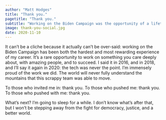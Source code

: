 ```yaml
---
author: "Matt Hodges"
title: "Thank you."
pagetitle: "Thank you."
subtitle: "Working on the Biden Campaign was the opportunity of a lifetime."
image: thank-you-social.jpg
date: 2020-11-10
---
```


It can't be a cliche because it actually can't be over-said: working on the Biden Campaign has been both the hardest and most rewarding experience of my career. It's a rare opportunity to work on something you care deeply about, with amazing people, and to succeed. I said it in 2016, and in 2018, and I'll say it again in 2020: the tech was never the point. I'm immensely proud of the work we did. The world will never fully understand the mountains that this scrappy team was able to move.

To those who invited me in: thank you. To those who pushed me: thank you. To those who pushed with me: thank you.

What's next? I'm going to sleep for a while. I don't know what's after that, but I won't be stepping away from the fight for democracy, justice, and a better world.